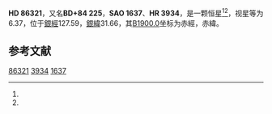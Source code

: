 {{Starbox begin
| name = HD 86321
}}
{{Starbox observe
| epoch = [[J2000.0|J2000.0]]
| constell = {{星座名待查}}<ref name=SIMBAD>{{cite web
 | url=http://simbad.u-strasbg.fr/simbad/sim-id?Ident=HR+3934
 | title=Pulsating variable Star
 | publisher=Centre de Données astronomiques de Strasbourg
 | work=SIMBAD
 | accessdate=2012-07-13
 | archive-date=2016-03-18
 | archive-url=https://web.archive.org/web/20160318162355/http://simbad.u-strasbg.fr/simbad/sim-id?Ident=HR+3934
 | dead-url=no
 }}</ref><ref name=DATA>{{cite web
 | url=http://vizier.u-strasbg.fr/viz-bin/VizieR-5?-out.add=.&-source=5050&-corr=PK=HR&-out.max=9999&HR=3934
 | title=VizieR Detailed Page
 | accessdate=2012-07-13
 | archive-date=2016-03-04
 | archive-url=https://web.archive.org/web/20160304211408/http://vizier.u-strasbg.fr/viz-bin/VizieR-5?-out.add=.&-source=5050&-corr=PK=HR&-out.max=9999&HR=3934
 | dead-url=no
 }}</ref>
| 星官 = 
| ra = {{RA|10|8|34.3}}<ref name=SIMBAD /><ref name=DATA />
| dec = {{DEC|+83|55|6}}<ref name=SIMBAD /><ref name=DATA />
| appmag_v = 6.37<ref name=SIMBAD /><ref name=DATA />
}}
{{Starbox character
| class = K0<ref name=SIMBAD /><ref name=DATA />
| b-v = 1.52<ref name=SIMBAD /><ref name=DATA />
| u-b = 1.64<ref name=SIMBAD /><ref name=DATA />
| r-i = <ref name=SIMBAD /><ref name=DATA />
| variable = 
}}
{{Starbox astrometry
| radial_v = 1.64
| prop_mo_ra = -12
| parallax = 
| p_error = 
}}
{{Starbox catalog
| names =BD+84 225，[[SAO星表|SAO]] 1637，[[HD星表|HD]] 86321，[[HR星表|HR]] 3934}}
{{Starbox reference |Simbad=HR+3934}}
{{Starbox end}}

'''HD 86321'''，又名'''BD+84 225'''，'''SAO 1637'''、'''HR 3934'''，是一颗恒星<ref name=SIMBAD /><ref name=DATA />，视星等为6.37，位于[[銀道座標系|銀經]]127.59，[[銀道座標系|銀緯]]31.66，其[[B1900.0|B1900.0]]坐标为赤經{{RA|9|52|36.9}}，赤緯{{DEC|+84|31.66|4}}。

== 参考文献 ==
{{reflist}}

{{star-stub}}

[[Category:HD和HDE天體|86321]]
[[Category:HR天體|3934]]
[[Category:SAO天體|1637]]